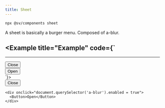 ```yaml
---
title: Sheet
---
```


```bash
npx @sv/components sheet
```

A sheet is basically a burger menu. Composed of a-blur.


<Example title="Example" code={`
---
---

<Sheet>
  <div onclick="document.querySelector('a-blur').enabled = false">
    <Button>Close</Button>
  </div>
</Sheet>

<div onclick="document.querySelector('a-blur').enabled = true">
  <Button>Open</Button>
</div>
`}>
  <div>
    <Sheet client:load>
      <div onclick="document.querySelector('a-blur').enabled = false">
        <Button>Close</Button>
      </div>
    </Sheet>

    <div onclick="document.querySelector('a-blur').enabled = true">
      <Button>Open</Button>
    </div>
  </div>
</Example>
